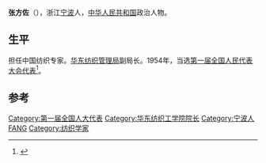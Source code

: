 '''张方佐'''（{{bd|1901年||1980年}}），浙江[[宁波|宁波]]人，[[中华人民共和国|中华人民共和国]]政治人物。

==生平==
担任中国纺织专家。[[华东纺织管理局|华东纺织管理局]]副局长。1954年，当选[[第一届全国人民代表大会代表名单|第一届全国人民代表大会代表]]<ref>{{cite book|author=全国人民代表大会常务委员会办公厅|title=中华人民共和国第一届全国人民代表大会代表名单|year=1955年|publisher=全国人民代表大会常务委员会办公厅|url=http://book.ucdrs.superlib.net/views/specific/2929/bookDetail.jsp?dxNumber=000005772167&d=546843D0AE2464CD1C95896344A85614&fenlei=04070402|access-date=2015-01-25|archive-date=2019-01-24|archive-url=https://web.archive.org/web/20190124105450/http://book.ucdrs.superlib.net/views/specific/2929/bookDetail.jsp?dxNumber=000005772167&d=546843D0AE2464CD1C95896344A85614&fenlei=04070402|dead-url=no}}</ref>。

==参考==
{{reflist}}
{{中国政治人物小作品}}
{{DEFAULTSORT:Z}}
[[Category:第一届全国人大代表|Category:第一届全国人大代表]]
[[Category:华东纺织工学院院长|Category:华东纺织工学院院长]]
[[Category:宁波人|Category:宁波人]]
[[Category:张姓|FANG]]
[[Category:纺织学家|Category:纺织学家]]